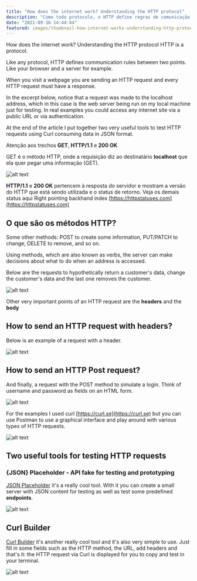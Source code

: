 ```yaml
---
title: "How does the internet work? Understanding the HTTP protocol"
description: "Como todo protocolo, o HTTP define regras de comunicação entre dois pontos. Como o seu navegador e um servidor por exemplo."
date: "2021-09-16 14:44:44"
featured: images/thumbnail-how-internet-works-understanding-http-protocol.jpg
---
```


How does the internet work? Understanding the HTTP protocol
HTTP is a protocol.

Like any protocol, HTTP defines communication rules between two points. Like your browser and a server for example.

When you visit a webpage you are sending an HTTP request and every HTTP request must have a response.

In the excerpt below, notice that a request was made to the localhost address, which in this case is the web server being run on my local machine just for testing. In real examples you could access any internet site via a public URL or via authentication.

At the end of the article I put together two very useful tools to test HTTP requests using Curl consuming data in JSON format.


Atenção aos trechos **GET**, **HTTP/1.1** e **200 OK**

GET é o método HTTP, onde a requisição diz ao destinatário **localhost** que ela quer pegar uma informação (GET).

![alt text](https://juliobitencourt-dev-assets.s3.amazonaws.com/images/requisicao-http-get.png "Requisição HTTP GET")

**HTTP/1.1** e **200 OK** pertencem à resposta do servidor e mostram a versão do HTTP que está sendo utilizada e o status de retorno. Veja os demais status aqui Right pointing backhand index [https://httpstatuses.com](https://httpstatuses.com)

## O que são os métodos HTTP?

Some other methods: POST to create some information, PUT/PATCH to change, DELETE to remove, and so on.

Using methods, which are also known as verbs, the server can make decisions about what to do when an address is accessed.

Below are the requests to hypothetically return a customer's data, change the customer's data and the last one removes the customer.

![alt text](https://juliobitencourt-dev-assets.s3.amazonaws.com/images/requisicao-http-get-2.png "Requisição HTTP GET")

Other very important points of an HTTP request are the **headers** and the **body**

## How to send an HTTP request with headers?

Below is an example of a request with a header.

![alt text](https://juliobitencourt-dev-assets.s3.amazonaws.com/images/requisicao-http-com-cabecalhos.png "HTTP request passing a header")

## How to send an HTTP Post request?

And finally, a request with the POST method to simulate a login. Think of username and password as fields on an HTML form.

![alt text](https://juliobitencourt-dev-assets.s3.amazonaws.com/images/requisicao-http-post.png "HTTP Post request")

For the examples I used curl [https://curl.se](https://curl.se) but you can use Postman to use a graphical interface and play around with various types of HTTP requests.

![alt text](https://juliobitencourt-dev-assets.s3.amazonaws.com/images/requisicao-usando-postman.png "HTTP request using Postman")

## Two useful tools for testing HTTP requests

### {JSON} Placeholder - API fake for testing and prototyping

[JSON Placeholder](https://jsonplaceholder.typicode.com/) it's a really cool tool. With it you can create a small server with JSON content for testing as well as test some predefined **endpoints**.

![alt text](https://juliobitencourt-dev-assets.s3.amazonaws.com/images/requisicao-http-json-placeholder.png "Curl example using JSON Placeholder")

## Curl Builder
[Curl Builder](https://curlbuilder.com/) it's another really cool tool and it's also very simple to use. Just fill in some fields such as the HTTP method, the URL, add headers and that's it: the HTTP request via Curl is displayed for you to copy and test in your terminal.

![alt text](https://juliobitencourt-dev-assets.s3.amazonaws.com/images/print-curl-builder.png "Curl Builder example")